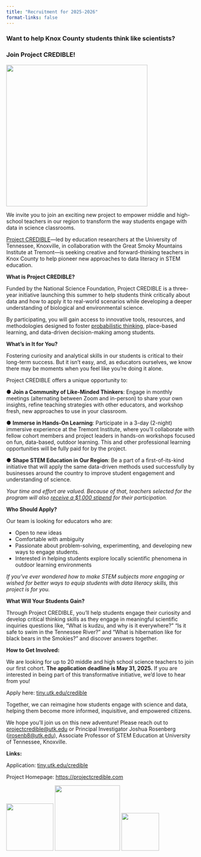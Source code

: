 ```yaml
---
title: "Recruitment for 2025-2026"
format-links: false
---
```


### **Want to help Knox County students think like scientists?**

### **Join Project CREDIBLE!**

![](images/IMG_7034.jpeg){fig-align="center" width="375"}

We invite you to join an exciting new project to empower middle and high-school teachers in our region to transform the way students engage with data in science classrooms.

[Project CREDIBLE](https://projectcredible.com/)—led by education researchers at the University of Tennessee, Knoxville, in collaboration with the Great Smoky Mountains Institute at Tremont—is seeking creative and forward-thinking teachers in Knox County to help pioneer new approaches to data literacy in STEM education.

**What is Project CREDIBLE?**

Funded by the National Science Foundation, Project CREDIBLE is a three-year initiative launching this summer to help students think critically about data and how to apply it to real-world scenarios while developing a deeper understanding of biological and environmental science.

By participating, you will gain access to innovative tools, resources, and methodologies designed to foster [probabilistic thinking](https://hbr.org/2020/02/develop-a-probabilistic-approach-to-managing-uncertainty), place-based learning, and data-driven decision-making among students.

**What’s in It for You?**

Fostering curiosity and analytical skills in our students is critical to their long-term success. But it isn’t easy, and, as educators ourselves, we know there may be moments when you feel like you’re doing it alone.

Project CREDIBLE offers a unique opportunity to:

● **Join a Community of Like-Minded Thinkers**: Engage in monthly meetings (alternating between Zoom and in-person) to share your own insights, refine teaching strategies with other educators, and workshop fresh, new approaches to use in your classroom.

● **Immerse in Hands-On Learning**: Participate in a 3-day (2-night) immersive experience at the Tremont Institute, where you’ll collaborate with fellow cohort members and project leaders in hands-on workshops focused on fun, data-based, outdoor learning. This and other professional learning opportunities will be fully paid for by the project.

● **Shape STEM Education in Our Region**: Be a part of a first-of-its-kind initiative that will apply the same data-driven methods used successfully by businesses around the country to improve student engagement and understanding of science.

*Your time and effort are valued. Because of that, teachers selected for the program will also [receive a \$1,000 stipend]{.underline} for their participation.*

**Who Should Apply?**

Our team is looking for educators who are:

- Open to new ideas
- Comfortable with ambiguity
- Passionate about problem-solving, experimenting, and developing new ways to engage students.
- Interested in helping students explore locally scientific phenomena in outdoor learning environments

*If you’ve ever wondered how to make STEM subjects more engaging or wished for better ways to equip students with data literacy skills, this project is for you.*

**What Will Your Students Gain?**

Through Project CREDIBLE, you’ll help students engage their curiosity and develop critical thinking skills as they engage in meaningful scientific inquiries questions like, “What is kudzu, and why is it everywhere?” “Is it safe to swim in the Tennessee River?” and “What is hibernation like for black bears in the Smokies?” and discover answers together.

**How to Get Involved:**

We are looking for up to 20 middle and high school science teachers to join our first cohort. **The application deadline is May 31, 2025.** If you are interested in being part of this transformative initiative, we'd love to hear from you!

Apply here: [tiny.utk.edu/credible](https://tiny.utk.edu/credible)

Together, we can reimagine how students engage with science and data, helping them become more informed, inquisitive, and empowered citizens.

We hope you’ll join us on this new adventure! Please reach out to [projectcredible\@utk.edu](mailto:projectcredible@utk.edu) or Principal Investigator Joshua Rosenberg ([jrosenb8\@utk.edu](mailto:jrosenb8@utk.edu)), Associate Professor of STEM Education at University of Tennessee, Knoxville.

**Links:**

Application: [tiny.utk.edu/credible](https://tiny.utk.edu/credible)

Project Homepage: <https://projectcredible.com>

![](images/CredibleMaster-02.jpg){width="125" height="125"} ![](images/utk.png){width="173"} ![](images/clipboard-236040836.png){width="100" height="100"}
